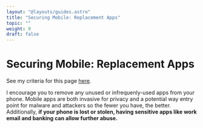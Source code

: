 ```yaml
---
layout: "@layouts/guides.astro"
title: "Securing Mobile: Replacement Apps"
topic: ""
weight: 9
draft: false
---
```



# Securing Mobile: Replacement Apps

See my criteria for this page [here](https://gitlab.com/thenewoil/website/-/wikis/Mobile-&-Destkop-Settings-and-Apps-Criteria).

<Criterias data={data} direction="col" />

I encourage you to remove any unused or infrequenly-used apps from your phone. Mobile apps are both invasive for privacy and a potential way entry point for malware and attackers so the fewer you have, the better. Additionally, **if your phone is lost or stolen, having sensitive apps like work email and banking can allow further abuse.**
